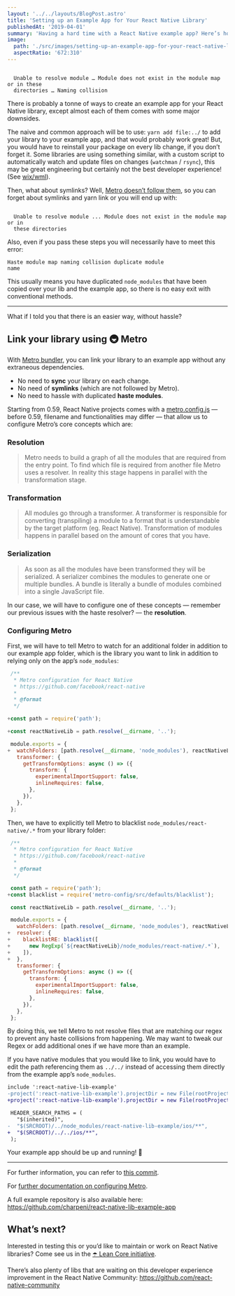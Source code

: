 ```yaml
---
layout: '../../layouts/BlogPost.astro'
title: 'Setting up an Example App for Your React Native Library'
publishedAt: '2019-04-01'
summary: 'Having a hard time with a React Native example app? Here’s how you can simplify this with Metro bundler.'
image:
  path: './src/images/setting-up-an-example-app-for-your-react-native-library/banner.png'
  aspectRatio: '672:310'
---
```


<code>
  Unable to resolve module … Module does not exist in the module map or in these
  directories … Naming collision
</code>

There is probably a tonne of ways to create an example app for your React Native library, except almost each of them comes with some major downsides.

The naive and common approach will be to use: `yarn add file:../` to add your library to your example app, and that would probably work great! But, you would have to reinstall your package on every lib change, if you don’t forget it. Some libraries are using something similar, with a custom script to automatically watch and update files on changes (`watchman` / `rsync`), this may be great engineering but certainly not the best developer experience! (See [wix/wml](https://github.com/wix/wml)).

Then, what about symlinks? Well, [Metro doesn’t follow them](https://github.com/facebook/metro/issues/1), so you can forget about symlinks and yarn link or you will end up with:

<code>
  Unable to resolve module ... Module does not exist in the module map or in
  these directories
</code>

Also, even if you pass these steps you will necessarily have to meet this error:

<code>Haste module map naming collision duplicate module name</code>

This usually means you have duplicated `node_modules` that have been copied over your lib and the example app, so there is no easy exit with conventional methods.

---

What if I told you that there is an easier way, without hassle?

## Link your library using 🚇 Metro

With [Metro bundler](https://facebook.github.io/metro/), you can link your library to an example app without any extraneous dependencies.

- No need to **sync** your library on each change.
- No need of **symlinks** (which are not followed by Metro).
- No need to hassle with duplicated **haste modules**.

Starting from 0.59, React Native projects comes with a [metro.config.js](https://github.com/facebook/react-native/blob/aefb05941a60f05f15270361794dccc88f6a09ba/template/metro.config.js) — before 0.59, filename and functionalities may differ — that allow us to configure Metro’s core concepts which are:

### Resolution

> Metro needs to build a graph of all the modules that are required from the entry point. To find which file is required from another file Metro uses a resolver. In reality this stage happens in parallel with the transformation stage.

### Transformation

> All modules go through a transformer. A transformer is responsible for converting (transpiling) a module to a format that is understandable by the target platform (eg. React Native). Transformation of modules happens in parallel based on the amount of cores that you have.

### Serialization

> As soon as all the modules have been transformed they will be serialized. A serializer combines the modules to generate one or multiple bundles. A bundle is literally a bundle of modules combined into a single JavaScript file.

In our case, we will have to configure one of these concepts — remember our previous issues with the haste resolver? — the **resolution**.

### Configuring Metro

First, we will have to tell Metro to watch for an additional folder in addition to our example app folder, which is the library you want to link in addition to relying only on the app’s `node_modules`:

```diff:metro.config.js
 /**
  * Metro configuration for React Native
  * https://github.com/facebook/react-native
  *
  * @format
  */

+const path = require('path');

+const reactNativeLib = path.resolve(__dirname, '..');

 module.exports = {
+  watchFolders: [path.resolve(__dirname, 'node_modules'), reactNativeLib],
   transformer: {
     getTransformOptions: async () => ({
       transform: {
         experimentalImportSupport: false,
         inlineRequires: false,
       },
     }),
   },
 };
```

Then, we have to explicitly tell Metro to blacklist `node_modules/react-native/.*` from your library folder:

```diff:metro.config.js
 /**
  * Metro configuration for React Native
  * https://github.com/facebook/react-native
  *
  * @format
  */

 const path = require('path');
+const blacklist = require('metro-config/src/defaults/blacklist');

 const reactNativeLib = path.resolve(__dirname, '..');

 module.exports = {
   watchFolders: [path.resolve(__dirname, 'node_modules'), reactNativeLib],
+  resolver: {
+    blacklistRE: blacklist([
+      new RegExp(`${reactNativeLib}/node_modules/react-native/.*`),
+    ]),
+  },
   transformer: {
     getTransformOptions: async () => ({
       transform: {
         experimentalImportSupport: false,
         inlineRequires: false,
       },
     }),
   },
 };
```

By doing this, we tell Metro to not resolve files that are matching our regex to prevent any haste collisions from happening. We may want to tweak our Regex or add additional ones if we have more than an example.

If you have native modules that you would like to link, you would have to edit the path referencing them as `../../` instead of accessing them directly from the example app’s `node_modules`.

```diff
include ':react-native-lib-example'
-project(':react-native-lib-example').projectDir = new File(rootProject.projectDir, '../node_modules/react-native-lib-example/android')
+project(':react-native-lib-example').projectDir = new File(rootProject.projectDir, '../../android')
```

```diff
 HEADER_SEARCH_PATHS = (
   "$(inherited)",
-  "$(SRCROOT)/../node_modules/react-native-lib-example/ios/**",
+  "$(SRCROOT)/../../ios/**",
 );
```

Your example app should be up and running! 🎉

---

For further information, you can refer to [this commit](https://github.com/charpeni/react-native-lib-example-app/commit/443d0b309efc5a606b12158c935bbde5b9858e94).

For [further documentation on configuring Metro](https://facebook.github.io/metro/docs/en/configuration).

A full example repository is also available here: https://github.com/charpeni/react-native-lib-example-app

## What’s next?

Interested in testing this or you’d like to maintain or work on React Native libraries? Come see us in the [☂️ Lean Core initiative](https://github.com/facebook/react-native/issues/23313).

There’s also plenty of libs that are waiting on this developer experience improvement in the React Native Community: https://github.com/react-native-community
